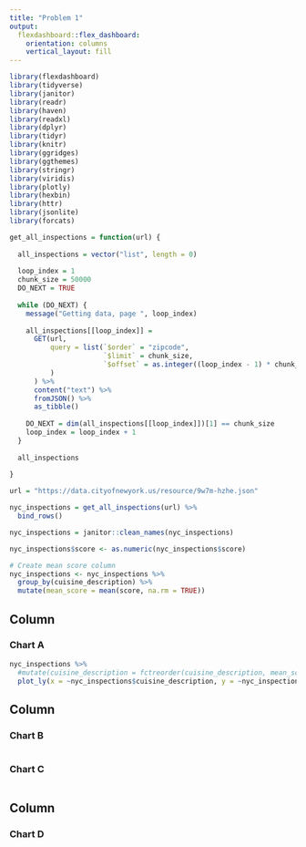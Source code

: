 ```yaml
---
title: "Problem 1"
output: 
  flexdashboard::flex_dashboard:
    orientation: columns
    vertical_layout: fill
---
```


```r
library(flexdashboard)
library(tidyverse)
library(janitor)
library(readr)
library(haven)
library(readxl)
library(dplyr)
library(tidyr)
library(knitr)
library(ggridges)
library(ggthemes)
library(stringr)
library(viridis)
library(plotly)
library(hexbin)
library(httr)
library(jsonlite)
library(forcats)
```

```r
get_all_inspections = function(url) {
  
  all_inspections = vector("list", length = 0)
  
  loop_index = 1
  chunk_size = 50000
  DO_NEXT = TRUE
  
  while (DO_NEXT) {
    message("Getting data, page ", loop_index)
    
    all_inspections[[loop_index]] = 
      GET(url,
          query = list(`$order` = "zipcode",
                       `$limit` = chunk_size,
                       `$offset` = as.integer((loop_index - 1) * chunk_size)
          )
      ) %>%
      content("text") %>%
      fromJSON() %>%
      as_tibble()
    
    DO_NEXT = dim(all_inspections[[loop_index]])[1] == chunk_size
    loop_index = loop_index + 1
  }
  
  all_inspections
  
}

url = "https://data.cityofnewyork.us/resource/9w7m-hzhe.json"

nyc_inspections = get_all_inspections(url) %>%
  bind_rows()

nyc_inspections = janitor::clean_names(nyc_inspections)

nyc_inspections$score <- as.numeric(nyc_inspections$score)

# Create mean score column
nyc_inspections <- nyc_inspections %>%
  group_by(cuisine_description) %>%
  mutate(mean_score = mean(score, na.rm = TRUE))
```

Column {data-width=650}
-----------------------------------------------------------------------

### Chart A

```r
nyc_inspections %>%
  #mutate(cuisine_description = fctreorder(cuisine_description, mean_score)) %>%
  plot_ly(x = ~nyc_inspections$cuisine_description, y = ~nyc_inspections$mean_score, color = nyc_inspections$cuisine_description, type = "bar")
```

Column {data-width=350}
-----------------------------------------------------------------------

### Chart B

```r

```

### Chart C

```r

```

Column {data-width=350}
-----------------------------------------------------------------------

### Chart D

```r

```